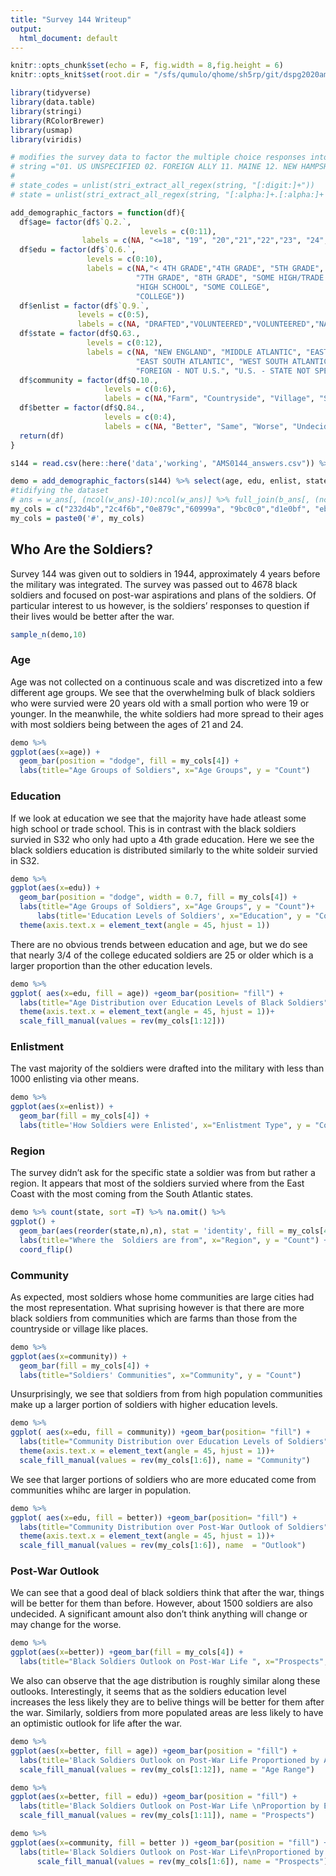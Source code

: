 ```yaml
---
title: "Survey 144 Writeup"
output:
  html_document: default
---
```


```r
knitr::opts_chunk$set(echo = F, fig.width = 8,fig.height = 6)
knitr::opts_knit$set(root.dir = "/sfs/qumulo/qhome/sh5rp/git/dspg2020amsoldier")
```

```r
library(tidyverse)
library(data.table)
library(stringi)
library(RColorBrewer)
library(usmap)
library(viridis)
```

```r
# modifies the survey data to factor the multiple choice responses into interpretable variables
# string ="01. US UNSPECIFIED 02. FOREIGN ALLY 11. MAINE 12. NEW HAMPSHIRE 13. VERMONT 14. MASSACHUSETTS 15. RHODE ISLAND 16. CONNECTICUT 21. NEW YORK 22. NEW JERSEY 23. PENNSYLVANIA 31. OHIO 32. INDIANA 33. ILLINOIS 34. MICHIGAN 35. WISCONSIN 41. MINNESOTA 42. IOWA 43. MISSOURI 44. NORTH DAKOTA 45. SOUTH DAKOTA 46. NEBRASKA 47. KANSAS 51. DELAWARE 52. MARYLAND 53. DC. 54. VIRGINIA 55. WEST VIRGINIA 56. NORTH CAROLINA 57. SOUTH CAROLINA 58. GEORGIA 59. FLORIDA 61. KENTUCKY 62. TENNESSEE 63. ALABAMA 64. MISSISSIPPI 71. ARKANSAS 72. LOUISIANA 73. OKLAHOMA 74. TEXAS 81. MONTANA 82. IDAHO 83. WYOMING 84. COLORADO 85. NEW MEXICO 86. ARIZONA 87. UTAH 88. NEVADA 91. WASHINGTON 92. OREGON 93. CALIFORNIA 00. NA"
# 
# state_codes = unlist(stri_extract_all_regex(string, "[:digit:]+"))
# state = unlist(stri_extract_all_regex(string, "[:alpha:]+.[:alpha:]+|NA|DC"))

add_demographic_factors = function(df){
  df$age= factor(df$`Q.2.`,
                             levels = c(0:11),
                labels = c(NA, "<=18", "19", "20","21","22","23", "24", "25", "26-29","30-34","35+"))
  df$edu = factor(df$`Q.6.`,
                 levels = c(0:10),
                 labels = c(NA,"< 4TH GRADE","4TH GRADE", "5TH GRADE", "6TH GRADE",
                            "7TH GRADE", "8TH GRADE", "SOME HIGH/TRADE SCHOOL",
                            "HIGH SCHOOL", "SOME COLLEGE",
                            "COLLEGE"))
  df$enlist = factor(df$`Q.9.`,
               levels = c(0:5),
               labels = c(NA, "DRAFTED","VOLUNTEERED","VOLUNTEERED","NATIONAL GUARD", "RESERVES"))
  df$state = factor(df$Q.63.,
                 levels = c(0:12),
                 labels = c(NA, "NEW ENGLAND", "MIDDLE ATLANTIC", "EAST NORTH ATLANTIC", "WEST NORTH ATLANTIC", "SOUTH ATLANTIC",
                            "EAST SOUTH ATLANTIC", "WEST SOUTH ATLANTIC", "MOUNTAIN", 'PACIFIC', "FOREIGN - U.S. POSSESSIONS",
                            "FOREIGN - NOT U.S.", "U.S. - STATE NOT SPECIFIED"))
  df$community = factor(df$Q.10.,
                     levels = c(0:6),
                     labels = c(NA,"Farm", "Countryside", "Village", "Small City" ,"City", "Large City"))
  df$better = factor(df$Q.84.,
                     levels = c(0:4),
                     labels = c(NA, "Better", "Same", "Worse", "Undecided"))
  return(df)
}
```

```r
s144 = read.csv(here::here('data','working', "AMS0144_answers.csv")) %>% as.data.frame()

demo = add_demographic_factors(s144) %>% select(age, edu, enlist, state, community,better)
#tidifying the dataset
# ans = w_ans[, (ncol(w_ans)-10):ncol(w_ans)] %>% full_join(b_ans[, (ncol(b_ans)-10):ncol(b_ans)])
my_cols = c("232d4b","2c4f6b","0e879c","60999a", "9bc0c0","d1e0bf", "ebf094", "d9e12b","e6ce3a","e6a01d","e57200","a35200","fdfdfd")
my_cols = paste0('#', my_cols)
```


## Who Are the Soldiers?

Survey 144 was given out to soldiers in 1944, approximately 4 years before the military was integrated. The survey was passed out to 4678 black soldiers and focused on post-war aspirations and plans of the soldiers. Of particular interest to us however, is the soldiers' responses to question if their lives would be better after the war.

```r
sample_n(demo,10)
```

### Age
Age was not collected on a continuous scale and was discretized into a few different age groups. We see that the overwhelming bulk of black soldiers who were survied were 20 years old with a small portion who were 19 or younger. In the meanwhile, the white soldiers had more spread to their ages with most soldiers being between the ages of 21 and 24. 

```r
demo %>% 
ggplot(aes(x=age)) +
  geom_bar(position = "dodge", fill = my_cols[4]) +
  labs(title="Age Groups of Soldiers", x="Age Groups", y = "Count")
```


### Education
If we look at education we see that the majority have hade atleast some high school or trade school. This is in contrast with the black soldiers survied in S32 who only had upto a 4th grade education. Here we see the black soldiers education is distributed similarly to the white soldeir survied in S32. 

```r
demo %>% 
ggplot(aes(x=edu)) +
  geom_bar(position = "dodge", width = 0.7, fill = my_cols[4]) +
  labs(title="Age Groups of Soldiers", x="Age Groups", y = "Count")+
      labs(title='Education Levels of Soldiers', x="Education", y = "Count")+
  theme(axis.text.x = element_text(angle = 45, hjust = 1))

```
There are no obvious trends between education and age, but we do see that nearly 3/4 of the college educated soldiers are 25 or older which is a larger proportion than the other education levels.
```r
demo %>%
ggplot( aes(x=edu, fill = age)) +geom_bar(position= "fill") +
  labs(title="Age Distribution over Education Levels of Black Soldiers", x="Education Level", y = "Proportion")+
  theme(axis.text.x = element_text(angle = 45, hjust = 1))+
  scale_fill_manual(values = rev(my_cols[1:12]))
```


### Enlistment
The vast majority of the soldiers were drafted into the military with less than 1000 enlisting via other means.
```r
demo %>%
ggplot(aes(x=enlist)) +
  geom_bar(fill = my_cols[4]) +
  labs(title='How Soldiers were Enlisted', x="Enlistment Type", y = "Count") 

```


### Region

The survey didn't ask for the specific state a soldier was from but rather a region. It appears that most of the soldiers survied where from the East Coast with the most coming from the South Atlantic states.

```r
demo %>% count(state, sort =T) %>% na.omit() %>%
ggplot() +
  geom_bar(aes(reorder(state,n),n), stat = 'identity', fill = my_cols[4])+
  labs(title="Where the  Soldiers are from", x="Region", y = "Count") +
  coord_flip()
```

### Community
 
As expected, most soldiers whose home communities are large cities had the most representation. What suprising however is that there are more black soldiers from communities which are farms than those from the countryside or village like places.

```r
demo %>%
ggplot(aes(x=community)) +
  geom_bar(fill = my_cols[4]) +
  labs(title="Soldiers' Communities", x="Community", y = "Count") 
```
Unsurprisingly, we see that soldiers from from high population communities make up a larger portion of soldiers with higher education levels. 

```r
demo %>%
ggplot( aes(x=edu, fill = community)) +geom_bar(position= "fill") +
  labs(title="Community Distribution over Education Levels of Soldiers", x="Education Level", y = "Proportion")+
  theme(axis.text.x = element_text(angle = 45, hjust = 1))+
  scale_fill_manual(values = rev(my_cols[1:6]), name = "Community")
```



We see that larger portions of soldiers who are more educated come from communities whihc are larger in population.

```r


demo %>%
ggplot( aes(x=edu, fill = better)) +geom_bar(position= "fill") +
  labs(title="Community Distribution over Post-War Outlook of Soldiers", x="Education Level", y = "Proportion")+
  theme(axis.text.x = element_text(angle = 45, hjust = 1))+
  scale_fill_manual(values = rev(my_cols[1:6]), name  = "Outlook")
```

### Post-War Outlook 
We can see that a good deal of black soldiers think that after the war, things will be better for them than before. However, about 1500 soldiers are also undecided. A significant amount also don't think anything will change or may change for the worse.
```r
demo %>%
ggplot(aes(x=better)) +geom_bar(fill = my_cols[4]) +
  labs(title="Black Soldiers Outlook on Post-War Life ", x="Prospects", y = "Proportion")

```
We also can observe that the age distribution is roughly similar along these outlooks. Interestingly, it seems that as the soldiers education level increases the less likely they are to belive things will be better for them after the war. Similarly, soldiers from more populated areas are less likely to have an optimistic outlook for life after the war.
```r


demo %>%
ggplot(aes(x=better, fill = age)) +geom_bar(position = "fill") +
  labs(title='Black Soldiers Outlook on Post-War Life Proportioned by Age', x="Prospects", y = "Proportion")+
  scale_fill_manual(values = rev(my_cols[1:12]), name = "Age Range")

demo %>%
ggplot(aes(x=better, fill = edu)) +geom_bar(position = "fill") +
  labs(title='Black Soldiers Outlook on Post-War Life \nProportion by Education', x="Education", y = "Proportion")+
  scale_fill_manual(values = rev(my_cols[1:11]), name = "Prospects")

demo %>%
ggplot(aes(x=community, fill = better )) +geom_bar(position = "fill") +
  labs(title='Black Soldiers Outlook on Post-War Life\nProportioned by Community', x="Community", y = "Proportion")+
      scale_fill_manual(values = rev(my_cols[1:6]), name = "Prospects") 
```
